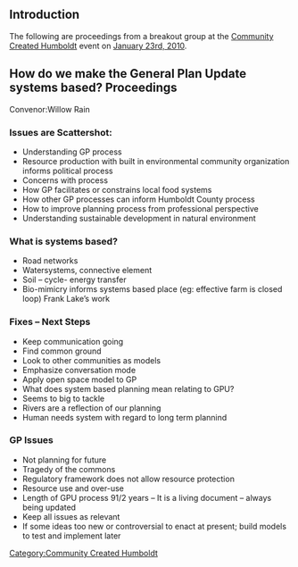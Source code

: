 {{TOCright}}
==Introduction==
The following are proceedings from a breakout group at the [[Community Created Humboldt]] event on [[Community_Created_Humboldt/Jan_23_10|January 23rd, 2010]]. 

==How do we make the General Plan Update systems based? Proceedings==
Convenor:Willow Rain

===Issues are Scattershot:===
*Understanding GP process
*Resource production with built in environmental community organization informs political process
*Concerns with process
*How GP facilitates or constrains local food systems
*How other GP processes can inform Humboldt County process
*How to improve planning process from professional perspective
*Understanding sustainable development in natural environment
===What is systems based?===
*Road networks
*Watersystems, connective element
*Soil – cycle- energy transfer
*Bio-mimicry informs systems based place (eg: effective farm is closed loop) Frank Lake’s work
===Fixes – Next Steps===
*Keep communication going
*Find common ground
*Look to other communities as models
*Emphasize conversation mode
*Apply open space model to GP
*What does system based planning mean relating to GPU?
*Seems to big to tackle
*Rivers are a reflection of our planning
*Human needs system with regard to long term plannind
===GP Issues===
*Not planning for future
*Tragedy of the commons
*Regulatory framework does not allow resource protection
*Resource use and over-use
*Length of GPU process 91/2 years – It is a living document – always being updated
*Keep all issues as relevant
*If some ideas too new or controversial to enact at present; build models to test and implement later

[[Category:Community Created Humboldt]]